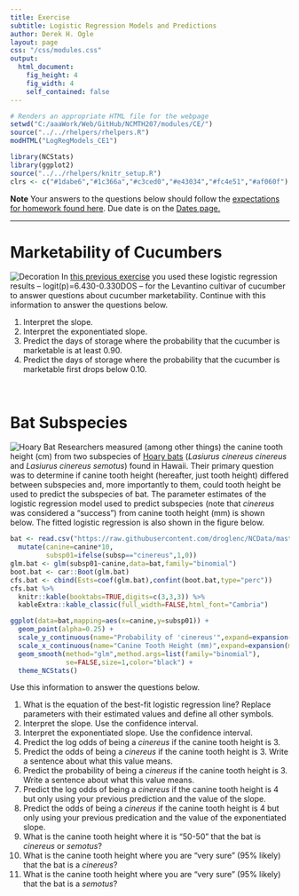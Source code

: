 ```yaml
---
title: Exercise
subtitle: Logistic Regression Models and Predictions
author: Derek H. Ogle
layout: page
css: "/css/modules.css"
output:
  html_document:
    fig_height: 4
    fig_width: 4
    self_contained: false
---
```


```r
# Renders an appropriate HTML file for the webpage
setwd("C:/aaaWork/Web/GitHub/NCMTH207/modules/CE/")
source("../../rhelpers/rhelpers.R")
modHTML("LogRegModels_CE1")
```

```r
library(NCStats)
library(ggplot2)
source("../../rhelpers/knitr_setup.R")
clrs <- c("#1dabe6","#1c366a","#c3ced0","#e43034","#fc4e51","#af060f")
```

<div class="alert alert-warning">
  <strong>Note</strong> Your answers to the questions below should follow the <a href="../resources/hwformat" target="_blank">expectations for homework found here</a>. Due date is on the <a href="../../resources/Dates-Current" target="_blank">Dates page.</a>
</div>

----

# Marketability of Cucumbers
<img src="../zimgs/cucumbers.jpg" alt="Decoration" class="img-right">
In [this previous exercise](LogRegFoundations_CE1#marketability-of-cucumbers) you used these logistic regression results -- logit(p)=6.430-0.330DOS -- for the Levantino cultivar of cucumber to answer questions about cucumber marketability. Continue with this information to answer the questions below.

1. Interpret the slope.
1. Interpret the exponentiated slope.
1. Predict the days of storage where the probability that the cucumber is marketable is at least 0.90.
1. Predict the days of storage where the probability that the cucumber is marketable first drops below 0.10.

&nbsp;


# Bat Subspecies
<img src="../zimgs/bat2.jpg" alt="Hoary Bat" class="img-right">
Researchers measured (among other things) the canine tooth height (cm) from two subspecies of [Hoary bats](https://en.wikipedia.org/wiki/Hoary_bat) (*Lasiurus cinereus cinereus* and *Lasiurus cinereus semotus*) found in Hawaii. Their primary question was to determine if canine tooth height (hereafter, just tooth height) differed between subspecies and, more importantly to them, could tooth height be used to predict the subspecies of bat. The parameter estimates of the logistic regression model used to predict subspecies (note that *cinereus* was considered a "success") from canine tooth height (mm) is shown below. The fitted logistic regression is also shown in the figure below.

```r
bat <- read.csv("https://raw.githubusercontent.com/droglenc/NCData/master/Batmorph.csv") %>%
  mutate(canine=canine*10,
         subsp01=ifelse(subsp=="cinereus",1,0))
glm.bat <- glm(subsp01~canine,data=bat,family="binomial")
boot.bat <- car::Boot(glm.bat)
cfs.bat <- cbind(Ests=coef(glm.bat),confint(boot.bat,type="perc"))
cfs.bat %>%
  knitr::kable(booktabs=TRUE,digits=c(3,3,3)) %>%
  kableExtra::kable_classic(full_width=FALSE,html_font="Cambria")
```
```r
ggplot(data=bat,mapping=aes(x=canine,y=subsp01)) +
  geom_point(alpha=0.25) +
  scale_y_continuous(name="Probability of 'cinereus'",expand=expansion(mult=0.02)) +
  scale_x_continuous(name="Canine Tooth Height (mm)",expand=expansion(mult=0.02)) +
  geom_smooth(method="glm",method.args=list(family="binomial"),
              se=FALSE,size=1,color="black") +
  theme_NCStats()
```

Use this information to answer the questions below.

1. What is the equation of the best-fit logistic regression line? Replace parameters with their estimated values and define all other symbols.
1. Interpret the slope. Use the confidence interval.
1. Interpret the exponentiated slope. Use the confidence interval.
1. Predict the log odds of being a *cinereus* if the canine tooth height is 3.
1. Predict the odds of being a *cinereus* if the canine tooth height is 3. Write a sentence about what this value means.
1. Predict the probability of being a *cinereus* if the canine tooth height is 3. Write a sentence about what this value means.
1. Predict the log odds of being a *cinereus* if the canine tooth height is 4 but only using your previous prediction and the value of the slope.
1. Predict the odds of being a *cinereus* if the canine tooth height is 4 but only using your previous predication and the value of the exponentiated slope.
1. What is the canine tooth height where it is "50-50" that the bat is *cinereus* or *semotus*?
1. What is the canine tooth height where you are "very sure" (95% likely) that the bat is a *cinereus*?
1. What is the canine tooth height where you are "very sure" (95% likely) that the bat is a *semotus*?
